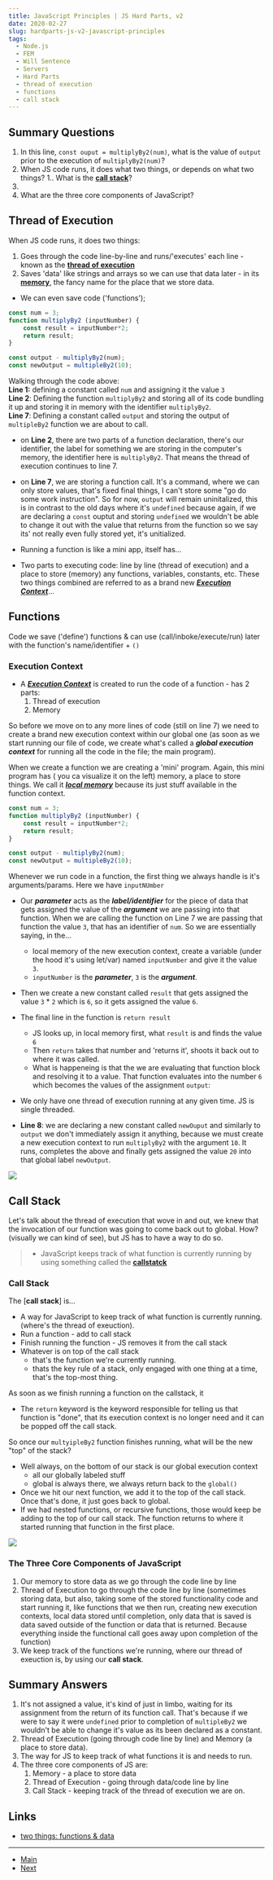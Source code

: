 ```yaml
---
title: JavaScript Principles | JS Hard Parts, v2
date: 2020-02-27
slug: hardparts-js-v2-javascript-principles
tags:
  - Node.js
  - FEM
  - Will Sentence
  - Servers
  - Hard Parts
  - thread of execution
  - functions
  - call stack
---
```

## Summary Questions
1. In this line, `const ouput = multiplyBy2(num)`, what is the value of `output` prior to the execution of `multiplyBy2(num)`?
1. When JS code runs, it does what two things, or depends on what two things?
1.. What is the [**call stack**]()?
1.
1. What are the three core components of JavaScript?

## Thread of Execution
When JS code runs, it does two things:
1. Goes through the code line-by-line and runs/'executes' each line -known as the [**thread of execution**]()
1. Saves 'data' like strings and arrays so we can use that data later - in its [**memory**](), the fancy name for the place that we store data.

- We can even save code ('functions');

```js {1,2,7}
const num = 3;
function multiplyBy2 (inputNumber) {
    const result = inputNumber*2;
    return result;
}

const output - multiplyBy2(num);
const newOutput = multipleBy2(10);
```
Walking through the code above:          
**Line 1:** defining a constant called `num` and assigning it the value `3`   
**Line 2**: Defining the function `multiplyBy2` and storing all of its code bundling it up and storing it in memory with the identifier `multiplyBy2`.   
**Line 7**: Defining a constant called `output` and storing the output of `multipleBy2` function we are about to call.

- on **Line 2**, there are two parts of a function declaration, there's our identifier, the label for something we are storing in the computer's memory, the identifier here is `multiplyBy2`. That means the thread of execution continues to line 7.
- on **Line 7**, we are storing a function call. It's a command, where we can only store values, that's fixed final things, I can't store some "go do some work instruction". So for now, `output` will remain uninitalized, this is in contrast to the old days where it's `undefined` because again, if we are declaring a `const` ouptut and storing `undefined` we wouldn't be able to change it out with the value that returns from the function so we say its' not really even fully stored yet, it's unitialized.

- Running a function is like a mini app, itself has...
- Two parts to executing code: line by line (thread of execution) and a place to store (memory) any functions, variables, constants, etc. These two things combined are referred to as a brand new [***Execution Context***]()...

## Functions 
Code we save ('define') functions & can use (call/inboke/execute/run) later with the function's name/identifier + `()`

### Execution Context
- A [***Execution Context***]() is created to run the code of a function - has 2 parts:  
    1. Thread of execution
    1. Memory 

So before we move on to any more lines of code (still on line 7) we need to create a brand new execution context within our global one (as soon as we start running our file of code, we create what's called a ***global execution context*** for running all the code in the file; the main program).

When we create a function we are creating a 'mini' program.
Again, this mini program has ( you ca visualize it on the left) memory, a place to store things. We call it [***local memory***]() because its just stuff available in the function context. 

```js {2-5,7}
const num = 3;
function multiplyBy2 (inputNumber) {
    const result = inputNumber*2;
    return result;
}

const output - multiplyBy2(num);
const newOutput = multipleBy2(10);
```
Whenever we run code in a function, the first thing we always handle is it's arguments/params. Here we have `inputNUmber`
- Our ***parameter*** acts as the ***label/identifier*** for the piece of data that gets assigned the value of the ***argument*** we are passing into that function. When we are calling the function on Line 7 we are passing that function the value `3`, that has an identifier of `num`. So we are essentially saying, in the...
    - local memory of the new execution context, create a variable (under the hood it's using let/var) named `inputNumber` and give it the value `3`.
    - `inputNumber` is the ***parameter***, `3` is the ***argument***.
- Then we create a new constant called `result` that gets assigned the value `3` * `2` which is `6`, so it gets assigned the value `6`.
- The final line in the function is `return result`
    - JS looks up, in local memory first, what `result` is and finds the value `6`
    - Then `return` takes that number and 'returns it', shoots it back out to where it was called.
    - What is happeneing is that the we are evaluating that function block and resolving it to a value. That function evaluates into the number `6` which becomes the values of the assignment `output`: 

- We only have one thread of execution running at any given time. JS is single threaded.

- **Line 8**: we are declaring a new constant called `newOuput` and similarly to `output` we don't immediately assign it anything, because we must create a new execution context to run `multiplyBy2` with the argument `10`. It runs, completes the above and finally gets assigned the value `20` into that global label `newOutput`.

![](/functions-execution-context.png)

## Call Stack
Let's talk about the thread of execution that wove in and out, we knew that the invocation of our function was going to come back out to global. How? (visually we can kind of see), but JS has to have a way to do so.

>* JavaScript keeps track of what function is currently running by using something called the [**callstatck**]()

### Call Stack
The [**call stack**] is...
- A way for JavaScript to keep track of what function is currently running. (where's the thread of exeuction). 
- Run a function - add to call stack
- Finish running the function - JS removes it from the call stack
- Whatever is on top of the call stack 
    - that's the function we're currently running.
    - thats the key rule of a stack, only engaged with one thing at a time, that's the top-most thing.

As soon as we finish running a function on the callstack, it 
- The `return` keyword is the keyword responsible for telling us that function is "done", that its execution context is no longer need and it can be popped off the call stack.

So once our `multyipleBy2` function finishes running, what will be the new "top" of the stack?
- Well always, on the bottom of our stack is our global execution context
    - all our globally labeled stuff
    - global is always there, we always return back to the `global()`
- Once we hit our next function, we add it to the top of the call stack. Once that's done, it just goes back to global.
- If we had nested functions, or recursive functions, those would keep be adding to the top of our call stack. The function returns to where it started running that function in the first place.

![](/callstack.png)

### The Three Core Components of JavaScript
1. Our memory to store data as we go through the code line by line
1. Thread of Execution to go through the code line by line (sometimes storing data, but also, taking some of the stored functionality code and start running it, like functions that we then run, creating new execution contexts, local data stored until completion, only data that is saved is data saved outside of the function or data that is returned. Because everything inside the functional call goes away upon completion of the function)
1. We keep track of the functions we're running, where our thread of exeuction is, by using our **call stack**.

## Summary Answers
1. It's not assigned a value, it's kind of just in limbo, waiting for its assignment from the return of its function call. That's because if we were to say it were `undefined` prior to completion of `multipleBy2` we wouldn't be able to change it's value as its been declared as a constant.
1. Thread of Execution (going through code line by line) and Memory (a place to store data).
1. The way for JS to keep track of what functions it is and needs to run.
1. The three core components of JS are:
    1. Memory - a place to store data
    2. Thread of Execution - going through data/code line by line
    3. Call Stack - keeping track of the thread of execution we are on.

## Links
- [two things: functions & data](/sicp-js-elements-of-programming)
----
- [Main](/hardparts-js-v2-main)
- [Next](hardparts-js-v2-javascript-principles)